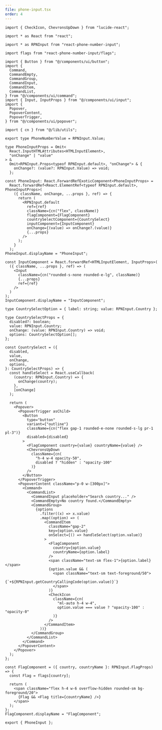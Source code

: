 ```yaml
---
file: phone-input.tsx
order: 4
---
```


```tsx
import { CheckIcon, ChevronsUpDown } from "lucide-react";

import * as React from "react";

import * as RPNInput from "react-phone-number-input";

import flags from "react-phone-number-input/flags";

import { Button } from "@/components/ui/button";
import {
  Command,
  CommandEmpty,
  CommandGroup,
  CommandInput,
  CommandItem,
  CommandList,
} from "@/components/ui/command";
import { Input, InputProps } from "@/components/ui/input";
import {
  Popover,
  PopoverContent,
  PopoverTrigger,
} from "@/components/ui/popover";

import { cn } from "@/lib/utils";

export type PhoneNumberValue = RPNInput.Value;

type PhoneInputProps = Omit<
  React.InputHTMLAttributes<HTMLInputElement>,
  "onChange" | "value"
> &
  Omit<RPNInput.Props<typeof RPNInput.default>, "onChange"> & {
    onChange?: (value?: RPNInput.Value) => void;
  };

const PhoneInput: React.ForwardRefExoticComponent<PhoneInputProps> =
  React.forwardRef<React.ElementRef<typeof RPNInput.default>, PhoneInputProps>(
    ({ className, onChange, ...props }, ref) => {
      return (
        <RPNInput.default
          ref={ref}
          className={cn("flex", className)}
          flagComponent={FlagComponent}
          countrySelectComponent={CountrySelect}
          inputComponent={InputComponent}
          onChange={(value) => onChange?.(value)}
          {...props}
        />
      );
    }
  );
PhoneInput.displayName = "PhoneInput";

const InputComponent = React.forwardRef<HTMLInputElement, InputProps>(
  ({ className, ...props }, ref) => (
    <Input
      className={cn("rounded-s-none rounded-e-lg", className)}
      {...props}
      ref={ref}
    />
  )
);
InputComponent.displayName = "InputComponent";

type CountrySelectOption = { label: string; value: RPNInput.Country };

type CountrySelectProps = {
  disabled?: boolean;
  value: RPNInput.Country;
  onChange: (value: RPNInput.Country) => void;
  options: CountrySelectOption[];
};

const CountrySelect = ({
  disabled,
  value,
  onChange,
  options,
}: CountrySelectProps) => {
  const handleSelect = React.useCallback(
    (country: RPNInput.Country) => {
      onChange(country);
    },
    [onChange]
  );

  return (
    <Popover>
      <PopoverTrigger asChild>
        <Button
          type="button"
          variant={"outline"}
          className={cn("flex gap-1 rounded-e-none rounded-s-lg pr-1 pl-3")}
          disabled={disabled}
        >
          <FlagComponent country={value} countryName={value} />
          <ChevronsUpDown
            className={cn(
              "h-4 w-4 opacity-50",
              disabled ? "hidden" : "opacity-100"
            )}
          />
        </Button>
      </PopoverTrigger>
      <PopoverContent className="p-0 w-[300px]">
        <Command>
          <CommandList>
            <CommandInput placeholder="Search country..." />
            <CommandEmpty>No country found.</CommandEmpty>
            <CommandGroup>
              {options
                .filter((x) => x.value)
                .map((option) => (
                  <CommandItem
                    className="gap-2"
                    key={option.value}
                    onSelect={() => handleSelect(option.value)}
                  >
                    <FlagComponent
                      country={option.value}
                      countryName={option.label}
                    />
                    <span className="text-sm flex-1">{option.label}</span>
                    {option.value && (
                      <span className="text-sm text-foreground/50">
                        {`+${RPNInput.getCountryCallingCode(option.value)}`}
                      </span>
                    )}
                    <CheckIcon
                      className={cn(
                        "ml-auto h-4 w-4",
                        option.value === value ? "opacity-100" : "opacity-0"
                      )}
                    />
                  </CommandItem>
                ))}
            </CommandGroup>
          </CommandList>
        </Command>
      </PopoverContent>
    </Popover>
  );
};

const FlagComponent = ({ country, countryName }: RPNInput.FlagProps) => {
  const Flag = flags[country];

  return (
    <span className="flex h-4 w-6 overflow-hidden rounded-sm bg-foreground/20">
      {Flag && <Flag title={countryName} />}
    </span>
  );
};
FlagComponent.displayName = "FlagComponent";

export { PhoneInput };
```

